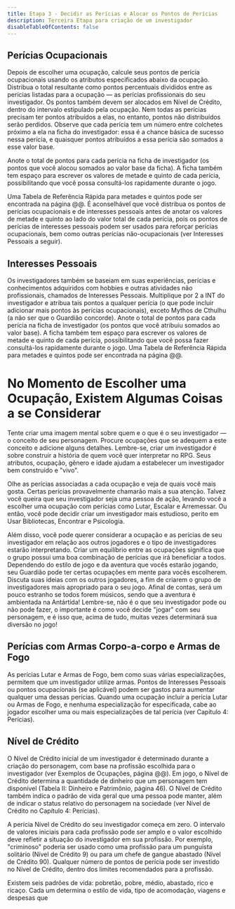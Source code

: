 ```yaml
---
title: Etapa 3 - Decidir as Perícias e Alocar os Pontos de Perícias
description: Terceira Etapa para criação de um investigador
disableTableOfContents: false
---
```


## Perícias Ocupacionais

Depois de escolher uma ocupação, calcule seus pontos de
perícia ocupacionais usando os atributos especificados
abaixo da ocupação. Distribua o total resultante como
pontos percentuais divididos entre as perícias listadas para
a ocupação — as perícias profissionais do seu investigador.
Os pontos também devem ser alocados em Nível de Crédito,
dentro do intervalo estipulado pela ocupação. Nem todas as
perícias precisam ter pontos atribuídos a elas, no entanto,
pontos não distribuídos serão perdidos. Observe que cada
perícia tem um número entre colchetes próximo a ela  na
ficha do investigador: essa é a chance básica de sucesso
nessa perícia, e quaisquer pontos atribuídos a essa perícia
são somados a esse valor base.

Anote o total de pontos para cada perícia na ficha de
investigador (os pontos que você alocou somados ao valor
base da ficha). A ficha também tem espaço para escrever os
valores de metade e quinto de cada perícia, possibilitando
que você possa consultá-los rapidamente durante o jogo.

Uma Tabela de Referência Rápida para metades e quintos
pode ser encontrada na página @@. É aconselhável que
você distribua os pontos de perícias ocupacionais e de
interesses pessoais antes de anotar os valores de metade e
quinto ao lado do valor total de cada perícia, pois os pontos
de perícias de interesses pessoais podem ser usados para
reforçar perícias ocupacionais, bem como outras perícias
não-ocupacionais (ver Interesses Pessoais a seguir).

## Interesses Pessoais 
Os investigadores também se baseiam em suas experiências, perícias e conhecimentos adquiridos com hobbies e
outras atividades não profissionais, chamados de Interesses
Pessoais. Multiplique por 2 a INT do investigador e atribua
tais pontos a qualquer perícia (o que pode incluir adicionar
mais pontos às perícias ocupacionais), exceto Mythos de
Cthulhu (a não ser que o Guardião concorde).
Anote o total de pontos para cada perícia na ficha de investigador (os pontos que você atribuiu somados ao valor base). A ficha
também tem espaço para escrever os valores de metade e quinto
de cada perícia, possibilitando que você possa fazer consultá-los
rapidamente durante o jogo. Uma Tabela de Referência Rápida
para metades e quintos pode ser encontrada na página @@. 

# No Momento de Escolher uma Ocupação, Existem Algumas Coisas a se Considerar

Tente criar uma imagem mental sobre quem e o que é
o seu investigador — o conceito de seu personagem.
Procure ocupações que se adequem a este conceito
e adicione alguns detalhes. Lembre-se, criar um
investigador é sobre construir a história de quem você
quer interpretar no RPG. Seus atributos, ocupação,
gênero e idade ajudam a estabelecer um investigador
bem construído e "vivo".

Olhe as perícias associadas a cada ocupação e veja
de quais você mais gosta. Certas perícias provavelmente
chamarão mais a sua atenção. Talvez você queira que
seu investigador seja uma pessoa de ação, levando
você a escolher uma ocupação com perícias como
Lutar, Escalar e Arremessar. Ou então, você pode
decidir criar um investigador mais estudioso, perito em
Usar Bibliotecas, Encontrar e Psicologia.

Além disso, você pode querer considerar a
ocupação e as perícias de seu investigador em relação
aos outros jogadores e o tipo de investigadores estarão
interpretando. Criar um equilíbrio entre as ocupações
significa que o grupo possui uma boa combinação de
perícias que irá beneficiar a todos. Dependendo do
estilo de jogo e da aventura que vocês estarão jogando,
seu Guardião pode ter certas ocupações em mente para
vocês escolherem. Discuta suas ideias com os outros
jogadores, a fim de criarem o grupo de investigadores
mais apropriado para o seu jogo. Afinal de contas, será
um pouco estranho se todos forem músicos, sendo que
a aventura é ambientada na Antártida!
Lembre-se, não é o que seu investigador pode ou
não pode fazer, o importante é como você decide
"jogar" com seu personagem, e é isso que, acima de
tudo, muitas vezes determinará sua diversão no jogo!

## Perícias com Armas Corpo-a-corpo e Armas de Fogo

As perícias Lutar e Armas de Fogo, bem como suas várias
especializações, permitem que um investigador utilize
armas. Pontos de Interesses Pessoais ou pontos ocupacionais
(se aplicável) podem ser gastos para aumentar qualquer
uma dessas perícias. Quando uma ocupação incluir a perícia Lutar ou Armas de Fogo, e nenhuma especialização for
especificada, cabe ao jogador escolher uma ou mais especializações de tal perícia (ver Capítulo 4: Perícias).

## Nível de Crédito
O Nível de Crédito inicial de um investigador é determinado
durante a criação do personagem, com base na profissão
escolhida para o investigador (ver Exemplos de Ocupações,
página @@). Em jogo, o Nível de Crédito determina a quantidade de dinheiro que um personagem tem disponível (Tabela
II: Dinheiro e Patrimônio, página 46). O Nível de Crédito
também indica o padrão de vida geral que uma pessoa pode
manter, além de indicar o status relativo do personagem na
sociedade (ver Nível de Crédito no Capítulo 4: Perícias).

A perícia Nível de Crédito do seu investigador começa
em zero. O intervalo de valores iniciais para cada profissão
pode ser amplo e o valor escolhido deve refletir a situação
do investigador em sua profissão. Por exemplo, "criminoso"
poderia ser usado como uma profissão para um punguista
solitário (Nível de Crédito 9) ou para um chefe de gangue
abastado (Nível de Crédito 90). Qualquer número de pontos
de perícia pode ser investido no Nível de Crédito, dentro dos
limites recomendados para a profissão.

Existem seis padrões de vida: pobretão, pobre, médio,
abastado, rico e ricaço. Cada um determina o estilo de vida,
tipo de acomodação, viagens e despesas que